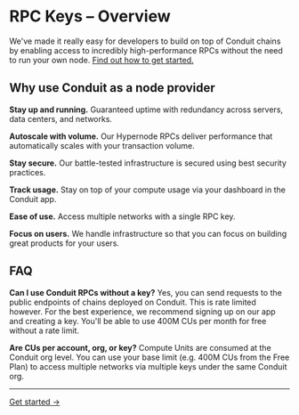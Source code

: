 # RPC Keys – Overview

We've made it really easy for developers to build on top of Conduit chains by enabling access to incredibly high-performance RPCs without the need to run your own node. [Find out how to get started.](https://docs.conduit.xyz/rpc-keys/get-rpc-keys)

## Why use Conduit as a node provider

**Stay up and running.** Guaranteed uptime with redundancy across servers, data centers, and networks.

**Autoscale with volume.** Our Hypernode RPCs deliver performance that automatically scales with your transaction volume.

**Stay secure.** Our battle-tested infrastructure is secured using best security practices.

**Track usage.** Stay on top of your compute usage via your dashboard in the Conduit app.

**Ease of use.** Access multiple networks with a single RPC key.

**Focus on users.** We handle infrastructure so that you can focus on building great products for your users.

## FAQ

**Can I use Conduit RPCs without a key?** Yes, you can send requests to the public endpoints of chains deployed on Conduit. This is rate limited however. For the best experience, we recommend signing up on our app and creating a key. You'll be able to use 400M CUs per month for free without a rate limit.

**Are CUs per account, org, or key?** Compute Units are consumed at the Conduit org level. You can use your base limit (e.g. 400M CUs from the Free Plan) to access multiple networks via multiple keys under the same Conduit org.


---

[Get started →](https://app.conduit.xyz/rpc-keys)